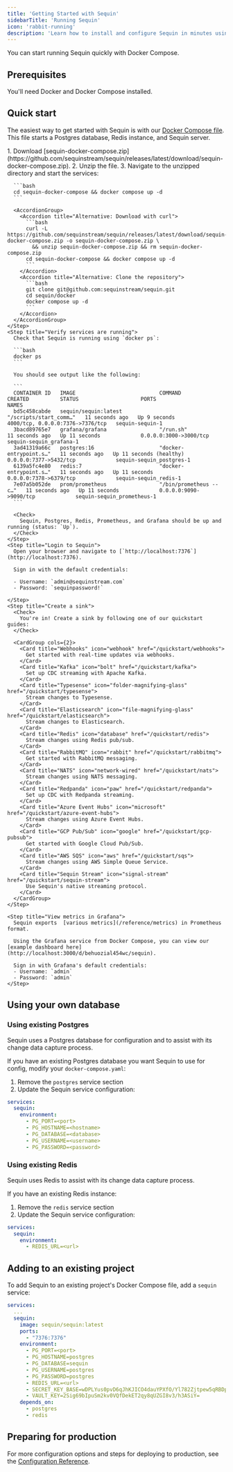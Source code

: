 ```yaml
---
title: 'Getting Started with Sequin'
sidebarTitle: 'Running Sequin'
icon: 'rabbit-running'
description: 'Learn how to install and configure Sequin in minutes using Docker Compose. Set up your Postgres CDC pipeline with minimal effort.'
---
```


You can start running Sequin quickly with Docker Compose.

## Prerequisites

You'll need Docker and Docker Compose installed.

## Quick start

The easiest way to get started with Sequin is with our [Docker Compose file](https://github.com/sequinstream/sequin/blob/main/docker/docker-compose.yaml). This file starts a Postgres database, Redis instance, and Sequin server.

  <Steps>
    <Step title="Create directory and start services">
      1. Download [sequin-docker-compose.zip](https://github.com/sequinstream/sequin/releases/latest/download/sequin-docker-compose.zip).
      2. Unzip the file.
      3. Navigate to the unzipped directory and start the services:

      ```bash
      cd sequin-docker-compose && docker compose up -d
      ```

      <AccordionGroup>
        <Accordion title="Alternative: Download with curl">
          ```bash
          curl -L https://github.com/sequinstream/sequin/releases/latest/download/sequin-docker-compose.zip -o sequin-docker-compose.zip \
            && unzip sequin-docker-compose.zip && rm sequin-docker-compose.zip
          cd sequin-docker-compose && docker compose up -d
          ```
        </Accordion>
        <Accordion title="Alternative: Clone the repository">
          ```bash
          git clone git@github.com:sequinstream/sequin.git
          cd sequin/docker
          docker compose up -d
          ```
        </Accordion>
      </AccordionGroup>
    </Step>
    <Step title="Verify services are running">
      Check that Sequin is running using `docker ps`:

      ```bash
      docker ps
      ```

      You should see output like the following:

      ```
      CONTAINER ID   IMAGE                           COMMAND                  CREATED          STATUS                    PORTS                              NAMES
      bd5c458cabde   sequin/sequin:latest            "/scripts/start_comm…"   11 seconds ago   Up 9 seconds              4000/tcp, 0.0.0.0:7376->7376/tcp   sequin-sequin-1
      3bacd89765e7   grafana/grafana                 "/run.sh"                11 seconds ago   Up 11 seconds             0.0.0.0:3000->3000/tcp             sequin-sequin_grafana-1
      3ad41319a66c   postgres:16                     "docker-entrypoint.s…"   11 seconds ago   Up 11 seconds (healthy)   0.0.0.0:7377->5432/tcp             sequin-sequin_postgres-1
      6139a5fc4e80   redis:7                         "docker-entrypoint.s…"   11 seconds ago   Up 11 seconds             0.0.0.0:7378->6379/tcp             sequin-sequin_redis-1
      7e07a5b052de   prom/prometheus                 "/bin/prometheus --c…"   11 seconds ago   Up 11 seconds             0.0.0.0:9090->9090/tcp             sequin-sequin_prometheus-1
      ```

      <Check>
        Sequin, Postgres, Redis, Prometheus, and Grafana should be up and running (status: `Up`).
      </Check>
    </Step>
    <Step title="Login to Sequin">
      Open your browser and navigate to [`http://localhost:7376`](http://localhost:7376).

      Sign in with the default credentials:

      - Username: `admin@sequinstream.com`
      - Password: `sequinpassword!`

    </Step>
    <Step title="Create a sink">
      <Check>
        You're in! Create a sink by following one of our quickstart guides:
      </Check>

      <CardGroup cols={2}>
        <Card title="Webhooks" icon="webhook" href="/quickstart/webhooks">
          Get started with real-time updates via webhooks.
        </Card>
        <Card title="Kafka" icon="bolt" href="/quickstart/kafka">
          Set up CDC streaming with Apache Kafka.
        </Card>
        <Card title="Typesense" icon="folder-magnifying-glass" href="/quickstart/typesense">
          Stream changes to Typesense.
        </Card>
        <Card title="Elasticsearch" icon="file-magnifying-glass" href="/quickstart/elasticsearch">
          Stream changes to Elasticsearch.
        </Card>
        <Card title="Redis" icon="database" href="/quickstart/redis">
          Stream changes using Redis pub/sub.
        </Card>
        <Card title="RabbitMQ" icon="rabbit" href="/quickstart/rabbitmq">
          Get started with RabbitMQ messaging.
        </Card>
        <Card title="NATS" icon="network-wired" href="/quickstart/nats">
          Stream changes using NATS messaging.
        </Card>
        <Card title="Redpanda" icon="paw" href="/quickstart/redpanda">
          Set up CDC with Redpanda streaming.
        </Card>
        <Card title="Azure Event Hubs" icon="microsoft" href="/quickstart/azure-event-hubs">
          Stream changes using Azure Event Hubs.
        </Card>
        <Card title="GCP Pub/Sub" icon="google" href="/quickstart/gcp-pubsub">
          Get started with Google Cloud Pub/Sub.
        </Card>
        <Card title="AWS SQS" icon="aws" href="/quickstart/sqs">
          Stream changes using AWS Simple Queue Service.
        </Card>
        <Card title="Sequin Stream" icon="signal-stream" href="/quickstart/sequin-stream">
          Use Sequin's native streaming protocol.
        </Card>
      </CardGroup>
    </Step>

    <Step title="View metrics in Grafana">
      Sequin exports  [various metrics](/reference/metrics) in Prometheus format.

      Using the Grafana service from Docker Compose, you can view our [example dashboard here](http://localhost:3000/d/behuozial454wc/sequin). 

      Sign in with Grafana's default credentials:
      - Username: `admin`
      - Password: `admin`
    </Step>
  </Steps>

## Using your own database

### Using existing Postgres

Sequin uses a Postgres database for configuration and to assist with its change data capture process.

If you have an existing Postgres database you want Sequin to use for config, modify your `docker-compose.yaml`:

1. Remove the `postgres` service section
2. Update the Sequin service configuration:

```yaml
services:
  sequin:
    environment:
      - PG_PORT=<port>
      - PG_HOSTNAME=<hostname>
      - PG_DATABASE=<database>
      - PG_USERNAME=<username>
      - PG_PASSWORD=<password>
```

### Using existing Redis

Sequin uses Redis to assist with its change data capture process.

If you have an existing Redis instance:

1. Remove the `redis` service section
2. Update the Sequin service configuration:

```yaml
services:
  sequin:
    environment:
      - REDIS_URL=<url>
```

## Adding to an existing project

To add Sequin to an existing project's Docker Compose file, add a `sequin` service:

```yaml
services:
  ...
  sequin:
    image: sequin/sequin:latest
    ports:
      - "7376:7376"
    environment:
      - PG_PORT=<port>
      - PG_HOSTNAME=postgres
      - PG_DATABASE=sequin
      - PG_USERNAME=postgres
      - PG_PASSWORD=postgres
      - REDIS_URL=<url>
      - SECRET_KEY_BASE=wDPLYus0pvD6qJhKJICO4dauYPXfO/Yl782Zjtpew5qRBDp7CZvbWtQmY0eB13If
      - VAULT_KEY=2Sig69bIpuSm2kv0VQfDekET2qy8qUZGI8v3/h3ASiY=
    depends_on:
      - postgres
      - redis
```

## Preparing for production

For more configuration options and steps for deploying to production, see the [Configuration Reference](/reference/configuration).
